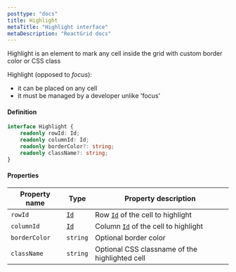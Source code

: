 ```yaml
---
posttype: "docs"
title: Highlight
metaTitle: "Highlight interface"
metaDescription: "ReactGrid docs"
--- 
```


Highlight is an element to mark any cell inside the grid with custom border color or CSS class

Highlight (opposed to *focus*):
- it can be placed on any cell
- it must be managed by a developer unlike 'focus'


#### Definition

```ts
interface Highlight {
    readonly rowId: Id;
    readonly columnId: Id;
    readonly borderColor?: string;
    readonly className?: string;
}
```

#### Properties

| Property name     | Type                                      | Property description |
| -----------       | ------                                    | -------------------- |
| `rowId`           | [`Id`](/docs/4.0/7-api/1-types/4-id/)     | Row [`Id`](/docs/4.0/7-api/1-types/4-id/) of the cell to highlight  |
| `columnId`        | [`Id`](/docs/4.0/7-api/1-types/4-id/)     | Column [`Id`](/docs/4.0/7-api/1-types/4-id/) of the cell to highlight  |
| `borderColor`     | `string`                                  | Optional border color |
| `className`       | `string`                                  | Optional CSS classname of the highlighted cell |
